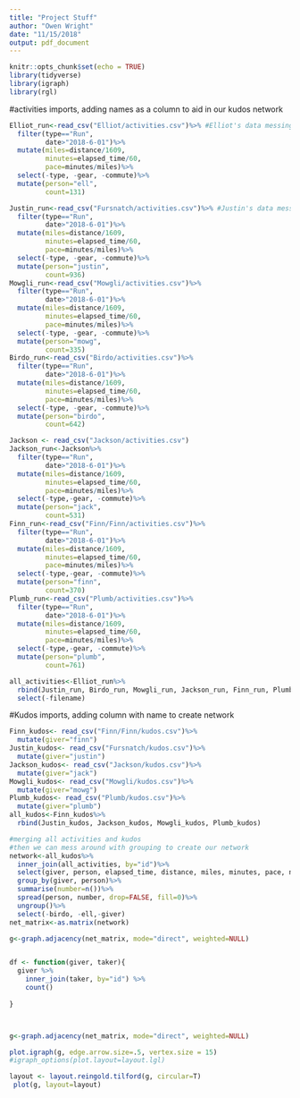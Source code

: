 ```yaml
---
title: "Project Stuff"
author: "Owen Wright"
date: "11/15/2018"
output: pdf_document
---
```


```r
knitr::opts_chunk$set(echo = TRUE)
library(tidyverse)
library(igraph)
library(rgl)
```

#activities imports, adding names as a column to aid in our kudos network
```r
Elliot_run<-read_csv("Elliot/activities.csv")%>% #Elliot's data messing
  filter(type=="Run",
         date>"2018-6-01")%>%
  mutate(miles=distance/1609,
         minutes=elapsed_time/60,
         pace=minutes/miles)%>%
  select(-type, -gear, -commute)%>%
  mutate(person="ell",
         count=131)

Justin_run<-read_csv("Fursnatch/activities.csv")%>% #Justin's data messing
  filter(type=="Run",
         date>"2018-6-01")%>%
  mutate(miles=distance/1609,
         minutes=elapsed_time/60,
         pace=minutes/miles)%>%
  select(-type, -gear, -commute)%>%
  mutate(person="justin",
         count=936)
Mowgli_run<-read_csv("Mowgli/activities.csv")%>% 
  filter(type=="Run",
         date>"2018-6-01")%>%
  mutate(miles=distance/1609,
         minutes=elapsed_time/60,
         pace=minutes/miles)%>%
  select(-type, -gear, -commute)%>%
  mutate(person="mowg",
         count=335)
Birdo_run<-read_csv("Birdo/activities.csv")%>%
  filter(type=="Run",
         date>"2018-6-01")%>%
  mutate(miles=distance/1609,
         minutes=elapsed_time/60,
         pace=minutes/miles)%>%
  select(-type, -gear, -commute)%>%
  mutate(person="birdo",
         count=642)

Jackson <- read_csv("Jackson/activities.csv")
Jackson_run<-Jackson%>%
  filter(type=="Run",
         date>"2018-6-01")%>%
  mutate(miles=distance/1609,
         minutes=elapsed_time/60,
         pace=minutes/miles)%>%
  select(-type,-gear, -commute)%>%
  mutate(person="jack",
         count=531)
Finn_run<-read_csv("Finn/Finn/activities.csv")%>%
  filter(type=="Run",
         date>"2018-6-01")%>%
  mutate(miles=distance/1609,
         minutes=elapsed_time/60,
         pace=minutes/miles)%>%
  select(-type,-gear, -commute)%>%
  mutate(person="finn",
         count=370)
Plumb_run<-read_csv("Plumb/activities.csv")%>%
  filter(type=="Run",
         date>"2018-6-01")%>%
  mutate(miles=distance/1609,
         minutes=elapsed_time/60,
         pace=minutes/miles)%>%
  select(-type,-gear, -commute)%>%
  mutate(person="plumb",
         count=761)

all_activities<-Elliot_run%>%
  rbind(Justin_run, Birdo_run, Mowgli_run, Jackson_run, Finn_run, Plumb_run)%>%
  select(-filename)


```
#Kudos imports, adding column with name to create network
```r
Finn_kudos<- read_csv("Finn/Finn/kudos.csv")%>%
  mutate(giver="finn")
Justin_kudos<- read_csv("Fursnatch/kudos.csv")%>%
  mutate(giver="justin")
Jackson_kudos<- read_csv("Jackson/kudos.csv")%>%
  mutate(giver="jack")
Mowgli_kudos<- read_csv("Mowgli/kudos.csv")%>%
  mutate(giver="mowg")
Plumb_kudos<- read_csv("Plumb/kudos.csv")%>%
  mutate(giver="plumb")
all_kudos<-Finn_kudos%>%
  rbind(Justin_kudos, Jackson_kudos, Mowgli_kudos, Plumb_kudos)

#merging all activities and kudos 
#then we can mess around with grouping to create our network
network<-all_kudos%>%
  inner_join(all_activities, by="id")%>%
  select(giver, person, elapsed_time, distance, miles, minutes, pace, name, description, count)%>%
  group_by(giver, person)%>%
  summarise(number=n())%>%
  spread(person, number, drop=FALSE, fill=0)%>%
  ungroup()%>%
  select(-birdo, -ell,-giver)
net_matrix<-as.matrix(network)

g<-graph.adjacency(net_matrix, mode="direct", weighted=NULL)


df <- function(giver, taker){
  giver %>%
    inner_join(taker, by="id") %>%
    count()
  
}



g<-graph.adjacency(net_matrix, mode="direct", weighted=NULL)

plot.igraph(g, edge.arrow.size=.5, vertex.size = 15)
#igraph_options(plot.layout=layout.lgl)

layout <- layout.reingold.tilford(g, circular=T)
 plot(g, layout=layout)
```

